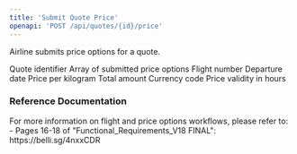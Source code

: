 ```yaml
---
title: 'Submit Quote Price'
openapi: 'POST /api/quotes/{id}/price'
---
```


Airline submits price options for a quote.



<ParamField status="200" type="PricingResponse">
  <ParamField name="quoteId" type="string">
    Quote identifier
  </ParamField>
  <ParamField name="pricing" type="array">
    Array of submitted price options
    <ParamField name="flightNumber" type="string">
      Flight number
    </ParamField>
    <ParamField name="departureDate" type="string" format="date">
      Departure date
    </ParamField>
    <ParamField name="pricePerKg" type="number">
      Price per kilogram
    </ParamField>
    <ParamField name="totalAmount" type="number">
      Total amount
    </ParamField>
    <ParamField name="currency" type="string">
      Currency code
    </ParamField>
    <ParamField name="validityHours" type="integer">
      Price validity in hours
    </ParamField>
  </ParamField>
</ParamField>

### Reference Documentation

<Info>
For more information on flight and price options workflows, please refer to:
- Pages 16-18 of "Functional_Requirements_V18 FINAL": https://belli.sg/4nxxCDR
</Info>